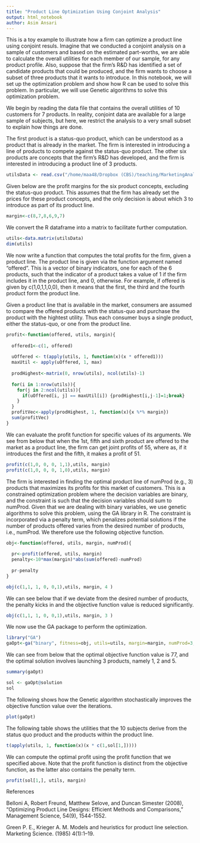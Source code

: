 ```yaml
---
title: "Product Line Optimization Using Conjoint Analysis"
output: html_notebook
author: Asim Ansari
---
```


This is a toy example to illustrate how a firm can optimize a product line using conjoint resuls. Imagine that we conducted a conjoint analysis on a sample of customers and based on the estimated part-worths, we are able to calculate the overall utilities for each member of our sample, for any product profile. Also, suppose that the firm's R&D has identified a set of candidate products that could be produced, and the firm wants to choose a subset of three products that it wants to introduce. In this notebook, we will set up the optimization problem and show how R can be used to solve this problem. In particular, we will use Genetic algorithms to solve this optimization problem. 

We begin by reading the data file that contains the overall utilities of 10 customers for 7 products.  In reality, conjoint data are available for a large sample of subjects, but here, we restrict the analysis to a very small subset to explain how things are done. 

The first product is a status-quo product, which can be understood as a product that is already in the market. The firm is interested in introducing a line of products to compete against the status-quo product. The other six products are concepts that the firm's R&D has developed, and the firm is interested in introducing a product line of 3 products.

```r
utilsData <- read.csv("/home/maa48/Dropbox (CBS)/teaching/MarketingAnalytics/conjoint/productUtils.csv")
```

Given below are the profit margins for the six product concepts, excluding the status-quo product. This assumes that the firm has already set the prices for these product concepts, and the only decision is about which 3 to introduce as part of its product line. 

```r
margin<-c(8,7,8,6,9,7)
```

We convert the R dataframe into a matrix to facilitate further computation. 

```r
utils<-data.matrix(utilsData)
dim(utils)
```

We now write a function that computes the total profits for the firm, given a product line. The product line is given via the function argument named "offered". This is a vector of binary indicators, one for each of the 6 products, such that the indicator of a product takes a value of 1 if the firm includes it in the product line, and 0, otherwise. For example, if offered is given by c(1,0,1,1,0,0), then it means that the first, the third and the fourth product form the product line. 

Given a product line that is available in the market, consumers are assumed to compare the offered products with the status-quo and purchase the product with the hightest utility. Thus each consumer buys a single product, either the status-quo, or one from the product line. 

```r
profit<-function(offered, utils, margin){
  
  offered1<-c(1, offered)
  
  uOffered <- t(apply(utils, 1, function(x)(x * offered1)))
  maxUtil <- apply(uOffered, 1, max)
  
  prodHighest<-matrix(0, nrow(utils), ncol(utils)-1)
  
  for(i in 1:nrow(utils)){
    for(j in 2:ncol(utils)){
      if(uOffered[i, j] == maxUtil[i]) {prodHighest[i,j-1]=1;break}
    }
  }
  profitVec<-apply(prodHighest, 1, function(x){x %*% margin})
  sum(profitVec)
}
```

We can evaluate the profit function for specific values of its arguments. We see from below that when the 1st, fifth and sixth product are offered to the market as a product line, the firm can get joint profits of 55, where as, if it introduces the first and the fifth, it makes a profit of 51.

```r
profit(c(1,0, 0, 0, 1,1),utils, margin)
profit(c(1,0, 0, 0, 1,0),utils, margin)
```

The firm is interested in finding the optimal product line of numProd (e.g., 3) products that maximizes its profits for this market of customers. This is a constrained optimization problem where the decision variables are binary, and the constraint is such that the decision variables should sum to numProd. Given that we are dealing with binary variables, we use genetic algorithms to solve this problem, using the GA library in R. The constraint is incorporated via a penalty term, which penalizes potential solutions if the number of products offered varies from the desired number of products, i.e., numProd. We therefore use the following objective function.


```r
obj<-function(offered, utils, margin, numProd){
  
  pr<-profit(offered, utils, margin)
  penalty<-10*max(margin)*abs(sum(offered)-numProd)
  
  pr-penalty
}

obj(c(1,1, 1, 0, 0,1),utils, margin, 4 )

```
We can see below that if we deviate from the desired number of products, the penalty kicks in and the objective function value is reduced significantly.

```r
obj(c(1,1, 1, 0, 0,1),utils, margin, 3 )

```

We now use the GA package to perform the optimization. 


```r
library("GA")
gaOpt<-ga("binary", fitness=obj, utils=utils, margin=margin, numProd=3, nBits=length(margin), maxiter=100)
```

We can see from below that the optimal objective function value is 77, and the optimal solution involves launching 3 products, namely 1, 2 and 5. 

```r
summary(gaOpt)
```
```r
sol <- gaOpt@solution
sol
```

The following shows how the Genetic algorithm stochastically improves the objective function value over the iterations. 

```r
plot(gaOpt)
```
The following table shows the utilities that the 10 subjects derive from the status quo product and the products within the product line.

```r
t(apply(utils, 1, function(x)(x * c(1,sol[1,]))))

```

We can compute the optimal profit using the profit function that we specified above. Note that the profit function is distinct from the objective function, as the latter also contains the penalty term.

```r
profit(sol[1,], utils, margin)
```

References

Belloni A, Robert Freund, Matthew Selove, and Duncan Simester (2008), "Optimizing Product Line Designs: Efficient Methods and Comparisons," Management Science, 54(9), 1544-1552.

Green P. E., Krieger A. M. Models and heuristics for product line selection. Marketing Science. (1985) 4(1):1–19.